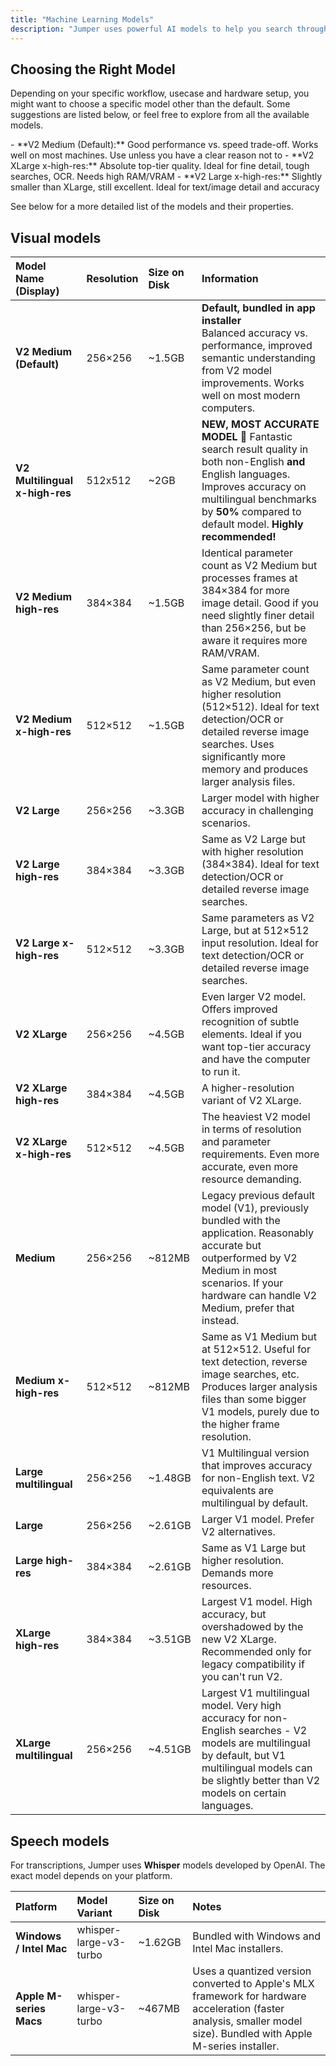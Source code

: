 ```yaml
---
title: "Machine Learning Models"
description: "Jumper uses powerful AI models to help you search through your videos visually. These models understand what's in your footage and let you find moments using natural language."
---
```


## Choosing the Right Model

Depending on your specific workflow, usecase and hardware setup, you might want to choose a specific model other than the default. Some suggestions are listed below, or feel free to explore from all the available models.

<Card title="Balanced for Most Users" icon="sparkles" iconType="solid" horizontal="true">
  - **V2 Medium (Default):** Good performance vs. speed trade-off. Works well on most machines. Use unless you have a clear reason not to
</Card>

<Card title="Best Accuracy (Heavy-Duty Use / Powerful Machines)" icon="sparkles" iconType="solid" horizontal="true">
  - **V2 XLarge x-high-res:** Absolute top-tier quality. Ideal for fine detail, tough searches, OCR. Needs high RAM/VRAM
  - **V2 Large x-high-res:** Slightly smaller than XLarge, still excellent. Ideal for text/image detail and accuracy
</Card>

See below for a more detailed list of the models and their properties.

## Visual models

| **Model Name (Display)**       | **Resolution** | **Size on Disk** | **Information**                                                                                                                                                                                                            |
| :----------------------------- | :------------- | :--------------- | :------------------------------------------------------------------------------------------------------------------------------------------------------------------------------------------------------------------------- |
| **V2 Medium (Default)**        | 256×256        | ~1.5GB           | **Default, bundled in app installer**<br />Balanced accuracy vs. performance, improved semantic understanding from V2 model improvements. Works well on most modern computers.                                             |
| **V2 Multilingual x-high-res** | 512x512        | ~2GB             | **NEW, MOST ACCURATE MODEL** 💪 Fantastic search result quality in both non-English **and** English languages. Improves accuracy on multilingual benchmarks by **50%** compared to default model. **Highly recommended\!** |
| **V2 Medium high-res**         | 384×384        | ~1.5GB           | Identical parameter count as V2 Medium but processes frames at 384×384 for more image detail. Good if you need slightly finer detail than 256×256, but be aware it requires more RAM/VRAM.                                 |
| **V2 Medium x-high-res**       | 512×512        | ~1.5GB           | Same parameter count as V2 Medium, but even higher resolution (512×512). Ideal for text detection/OCR or detailed reverse image searches. Uses significantly more memory and produces larger analysis files.               |
| **V2 Large**                   | 256×256        | ~3.3GB           | Larger model with higher accuracy in challenging scenarios.                                                                                                                                                                |
| **V2 Large high-res**          | 384×384        | ~3.3GB           | Same as V2 Large but with higher resolution (384×384). Ideal for text detection/OCR or detailed reverse image searches.                                                                                                    |
| **V2 Large x-high-res**        | 512×512        | ~3.3GB           | Same parameters as V2 Large, but at 512×512 input resolution. Ideal for text detection/OCR or detailed reverse image searches.                                                                                             |
| **V2 XLarge**                  | 256×256        | ~4.5GB           | Even larger V2 model. Offers improved recognition of subtle elements. Ideal if you want top-tier accuracy and have the computer to run it.                                                                                 |
| **V2 XLarge high-res**         | 384×384        | ~4.5GB           | A higher-resolution variant of V2 XLarge.                                                                                                                                                                                  |
| **V2 XLarge x-high-res**       | 512×512        | ~4.5GB           | The heaviest V2 model in terms of resolution and parameter requirements. Even more accurate, even more resource demanding.                                                                                                 |
| **Medium**                     | 256×256        | ~812MB           | Legacy previous default model (V1), previously bundled with the application. Reasonably accurate but outperformed by V2 Medium in most scenarios. If your hardware can handle V2 Medium, prefer that instead.              |
| **Medium x-high-res**          | 512×512        | ~812MB           | Same as V1 Medium but at 512×512. Useful for text detection, reverse image searches, etc. Produces larger analysis files than some bigger V1 models, purely due to the higher frame resolution.                            |
| **Large multilingual**         | 256×256        | ~1.48GB          | V1 Multilingual version that improves accuracy for non-English text. V2 equivalents are multilingual by default.                                                                                                           |
| **Large**                      | 256×256        | ~2.61GB          | Larger V1 model. Prefer V2 alternatives.                                                                                                                                                                                   |
| **Large high-res**             | 384×384        | ~2.61GB          | Same as V1 Large but higher resolution. Demands more resources.                                                                                                                                                            |
| **XLarge high-res**            | 384×384        | ~3.51GB          | Largest V1 model. High accuracy, but overshadowed by the new V2 XLarge. Recommended only for legacy compatibility if you can't run V2.                                                                                     |
| **XLarge multilingual**        | 256×256        | ~4.51GB          | Largest V1 multilingual model. Very high accuracy for non-English searches - V2 models are multilingual by default, but V1 multilingual models can be slightly better than V2 models on certain languages.                 |

## Speech models

For transcriptions, Jumper uses **Whisper** models developed by OpenAI. The exact model depends on your platform.

| **Platform**            | **Model Variant**      | **Size on Disk** | **Notes**                                                                                                                                                           |
| :---------------------- | :--------------------- | :--------------- | :------------------------------------------------------------------------------------------------------------------------------------------------------------------ |
| **Windows / Intel Mac** | whisper-large-v3-turbo | ~1.62GB          | Bundled with Windows and Intel Mac installers.                                                                                                                      |
| **Apple M-series Macs** | whisper-large-v3-turbo | ~467MB           | Uses a quantized version converted to Apple's MLX framework for hardware acceleration (faster analysis, smaller model size). Bundled with Apple M-series installer. |